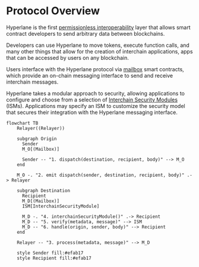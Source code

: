 # Protocol Overview

Hyperlane is the first [permissionless interoperability](../deploy-hyperlane.mdx) layer that allows smart contract developers to send arbitrary data between blockchains.

Developers can use Hyperlane to move tokens, execute function calls, and many other things that allow for the creation of interchain applications, apps that can be accessed by users on any blockchain.

Users interface with the Hyperlane protocol via [mailbox](./mailbox.mdx) smart contracts, which provide an on-chain messaging interface to send and receive interchain messages.

Hyperlane takes a modular approach to security, allowing applications to configure and choose from a selection of [Interchain Security Modules](../protocol/ISM/modular-security.mdx) (ISMs). Applications may specify an ISM to customize the security model that secures their integration with the Hyperlane messaging interface.

```mermaid
flowchart TB
    Relayer((Relayer))

    subgraph Origin
      Sender
      M_O[(Mailbox)]

      Sender -- "1. dispatch(destination, recipient, body)" --> M_O
    end

    M_O -. "2. emit dispatch(sender, destination, recipient, body)" .-> Relayer

    subgraph Destination
      Recipient
      M_D[(Mailbox)]
      ISM[InterchainSecurityModule]

      M_D -. "4. interchainSecurityModule()" .-> Recipient
      M_D -- "5. verify(metadata, message)" --> ISM
      M_D -- "6. handle(origin, sender, body)" --> Recipient
    end

    Relayer -- "3. process(metadata, message)" --> M_D

    style Sender fill:#efab17
    style Recipient fill:#efab17
```
